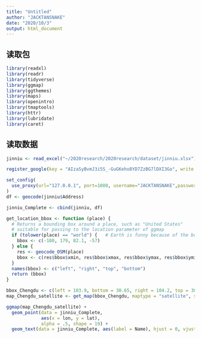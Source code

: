 ```yaml
---
title: "Untitled"
author: "JACKTANSNAKE"
date: "2020/10/3"
output: html_document
---
```


## 读取包
```r
library(readxl)
library(readr)
library(tidyverse)
library(ggmap)
library(ggthemes)
library(maps) 
library(openintro)
library(tmaptools)
library(httr)
library(lubridate)
library(caret)
```

## 读取数据
```r
jinniu <- read_excel("~/2020research/2020research/dataset/jinniu.xlsx")
```

```r
register_google(key = "AIzaSyBvmJ3i5S_-GuGKeho8YD7ZzBG7lDXI3Go", write = TRUE)
```

```r
set_config(
  use_proxy(url="127.0.0.1", port=1080, username="JACKTANSNAKE",password="12q12q12q")
)
df <- geocode(jinniu$Address)
```

```r
jinniu_Complete <- cbind(jinniu, df)
```

```r
get_location_bbox <- function (place) {
  # Returns a bounding box around a place, such as "United States"
  # suitable for passing to the location parameter of ggmap
  if (tolower(place) == "world") {   # Earth is funny because of the bounds so handle it separately
    bbox <- c(-180, 179, 82.1, -57)
  } else {
    res <- geocode_OSM(place)
    bbox <- c(res$bbox$xmin, res$bbox$xmax, res$bbox$ymax, res$bbox$ymin)
  }
  names(bbox) <- c("left", "right", "top", "bottom")
  return (bbox)
}
```

```r
bbox_Chengdu <- c(left = 103.9, bottom = 30.65, right = 104.2, top = 30.8)
map_Chengdu_satellite <- get_map(bbox_Chengdu, maptype = "satellite", source = "osm")
```

```r
ggmap(map_Chengdu_satellite) + 
  geom_point(data = jinniu_Complete,
             aes(x = lon, y = lat),
             alpha = .5, shape = 19) +
  geom_text(data = jinniu_Complete, aes(label = Name), hjust = 0, vjust = 0)
```